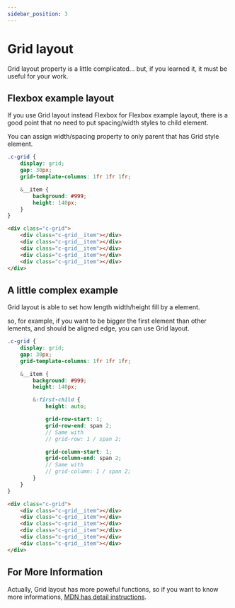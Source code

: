 ```yaml
---
sidebar_position: 3
---
```


# Grid layout

Grid layout property is a little complicated... but, if you learned it, it must be useful for your work.

## Flexbox example layout

If you use Grid layout instead Flexbox for Flexbox example layout, there is a good point that no need to put spacing/width styles to child element.

You can assign width/spacing property to only parent that has Grid style element.

<div className={styles.grid}>
    <div className={styles.grid__item}></div>
    <div className={styles.grid__item}></div>
    <div className={styles.grid__item}></div>
    <div className={styles.grid__item}></div>
    <div className={styles.grid__item}></div>
</div>

<Tabs>
<TabItem value="scss" label="SCSS">

```scss
.c-grid {
    display: grid;
    gap: 30px;
    grid-template-columns: 1fr 1fr 1fr;

    &__item {
        background: #999;
        height: 140px;
    }
}
```

</TabItem>
<TabItem value="html" label="HTML">

```html
<div class="c-grid">
    <div class="c-grid__item"></div>
    <div class="c-grid__item"></div>
    <div class="c-grid__item"></div>
    <div class="c-grid__item"></div>
    <div class="c-grid__item"></div>
</div>
```

</TabItem>
</Tabs>


## A little complex example

Grid layout is able to set how length width/height fill by a element.

so, for example, if you want to be bigger the first element than other lements, and should be aligned edge, you can use Grid layout.

<div className={`${styles.grid} ${styles['has-first']}`}>
    <div className={styles.grid__item}></div>
    <div className={styles.grid__item}></div>
    <div className={styles.grid__item}></div>
    <div className={styles.grid__item}></div>
    <div className={styles.grid__item}></div>
    <div className={styles.grid__item}></div>
</div>

<Tabs>
<TabItem value="scss" label="SCSS">

```scss
.c-grid {
    display: grid;
    gap: 30px;
    grid-template-columns: 1fr 1fr 1fr;

    &__item {
        background: #999;
        height: 140px;

        &:first-child {
            height: auto;

            grid-row-start: 1;
            grid-row-end: span 2;
            // Same with
            // grid-row: 1 / span 2;

            grid-column-start: 1;
            grid-column-end: span 2;
            // Same with
            // grid-column: 1 / span 2;
        }
    }
}
```

</TabItem>
<TabItem value="html" label="HTML">

```html
<div class="c-grid">
    <div class="c-grid__item"></div>
    <div class="c-grid__item"></div>
    <div class="c-grid__item"></div>
    <div class="c-grid__item"></div>
    <div class="c-grid__item"></div>
    <div class="c-grid__item"></div>
</div>
```

</TabItem>
</Tabs>

## For More Information

Actually, Grid layout has more poweful functions, so if you want to know more informations, [MDN has detail instructions](https://developer.mozilla.org/en-US/docs/Web/CSS/CSS_Grid_Layout/Basic_Concepts_of_Grid_Layout).
